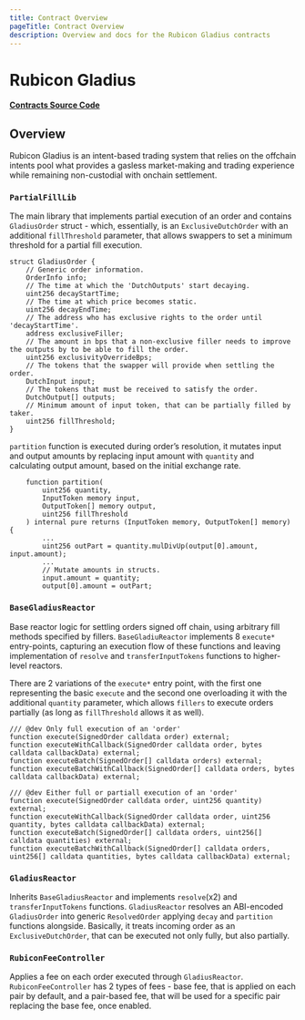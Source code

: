 ```yaml
---
title: Contract Overview
pageTitle: Contract Overview
description: Overview and docs for the Rubicon Gladius contracts
---
```


# Rubicon Gladius

[**Contracts Source Code**](https://github.com/RubiconDeFi/gladius-protocol)

## Overview

Rubicon Gladius is an intent-based trading system that relies on the offchain intents pool what provides a gasless market-making and trading experience while remaining non-custodial with onchain settlement.

### `PartialFillLib`

The main library that implements partial execution of an order and contains `GladiusOrder` struct - which, essentially, is an `ExclusiveDutchOrder` with an additional `fillThreshold` parameter, that allows swappers to set a minimum threshold for a partial fill execution.

```solidity
struct GladiusOrder {
    // Generic order information.
    OrderInfo info;
    // The time at which the 'DutchOutputs' start decaying.
    uint256 decayStartTime;
    // The time at which price becomes static.
    uint256 decayEndTime;
    // The address who has exclusive rights to the order until 'decayStartTime'.
    address exclusiveFiller;
    // The amount in bps that a non-exclusive filler needs to improve the outputs by to be able to fill the order.
    uint256 exclusivityOverrideBps;
    // The tokens that the swapper will provide when settling the order.
    DutchInput input;
    // The tokens that must be received to satisfy the order.
    DutchOutput[] outputs;
    // Minimum amount of input token, that can be partially filled by taker.
    uint256 fillThreshold;
}
```

`partition` function is executed during order’s resolution, it mutates input and output amounts by replacing input amount with `quantity` and calculating output amount, based on the initial exchange rate.

```solidity
    function partition(
        uint256 quantity,
        InputToken memory input,
        OutputToken[] memory output,
        uint256 fillThreshold
    ) internal pure returns (InputToken memory, OutputToken[] memory) {
        ...
        uint256 outPart = quantity.mulDivUp(output[0].amount, input.amount);
        ...
        // Mutate amounts in structs.
        input.amount = quantity;
        output[0].amount = outPart;
```

### `BaseGladiusReactor`

Base reactor logic for settling orders signed off chain, using arbitrary fill methods specified by fillers. `BaseGladiuReactor` implements 8 `execute*` entry-points, capturing an execution flow of these functions and leaving implementation of `resolve` and `transferInputTokens` functions to higher-level reactors.

There are 2 variations of the `execute*` entry point, with the first one representing the basic `execute` and the second one overloading it with the additional `quantity` parameter, which allows `fillers` to execute orders partially (as long as `fillThreshold` allows it as well).

```solidity
/// @dev Only full execution of an 'order'
function execute(SignedOrder calldata order) external;
function executeWithCallback(SignedOrder calldata order, bytes calldata callbackData) external;
function executeBatch(SignedOrder[] calldata orders) external;
function executeBatchWithCallback(SignedOrder[] calldata orders, bytes calldata callbackData) external;

/// @dev Either full or partiall execution of an 'order'
function execute(SignedOrder calldata order, uint256 quantity) external;
function executeWithCallback(SignedOrder calldata order, uint256 quantity, bytes calldata callbackData) external;
function executeBatch(SignedOrder[] calldata orders, uint256[] calldata quantities) external;
function executeBatchWithCallback(SignedOrder[] calldata orders, uint256[] calldata quantities, bytes calldata callbackData) external;
```

### `GladiusReactor`

Inherits `BaseGladiusReactor` and implements `resolve`(x2) and `transferInputTokens` functions. `GladiusReactor` resolves an ABI-encoded `GladiusOrder` into generic `ResolvedOrder` applying `decay` and `partition` functions alongside. Basically, it treats incoming order as an `ExclusiveDutchOrder`, that can be executed not only fully, but also partially.

### `RubiconFeeController`

Applies a fee on each order executed through `GladiusReactor`. `RubiconFeeController` has 2 types of fees - base fee, that is applied on each pair by default, and a pair-based fee, that will be used for a specific pair replacing the base fee, once enabled.